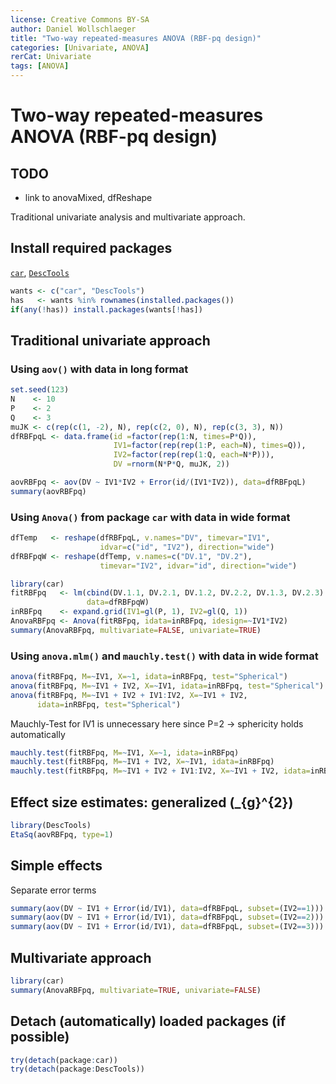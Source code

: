 ---
license: Creative Commons BY-SA
author: Daniel Wollschlaeger
title: "Two-way repeated-measures ANOVA (RBF-pq design)"
categories: [Univariate, ANOVA]
rerCat: Univariate
tags: [ANOVA]
---

Two-way repeated-measures ANOVA (RBF-pq design)
=========================

TODO
-------------------------

 - link to anovaMixed, dfReshape

Traditional univariate analysis and multivariate approach.

Install required packages
-------------------------

[`car`](http://cran.r-project.org/package=car), [`DescTools`](http://cran.r-project.org/package=DescTools)

```{r}
wants <- c("car", "DescTools")
has   <- wants %in% rownames(installed.packages())
if(any(!has)) install.packages(wants[!has])
```

Traditional univariate approach
-------------------------

### Using `aov()` with data in long format

```{r}
set.seed(123)
N    <- 10
P    <- 2
Q    <- 3
muJK <- c(rep(c(1, -2), N), rep(c(2, 0), N), rep(c(3, 3), N))
dfRBFpqL <- data.frame(id =factor(rep(1:N, times=P*Q)),
                       IV1=factor(rep(rep(1:P, each=N), times=Q)),
                       IV2=factor(rep(rep(1:Q, each=N*P))),
                       DV =rnorm(N*P*Q, muJK, 2))
```

```{r}
aovRBFpq <- aov(DV ~ IV1*IV2 + Error(id/(IV1*IV2)), data=dfRBFpqL)
summary(aovRBFpq)
```

### Using `Anova()` from package `car` with data in wide format

```{r}
dfTemp   <- reshape(dfRBFpqL, v.names="DV", timevar="IV1",
                    idvar=c("id", "IV2"), direction="wide")
dfRBFpqW <- reshape(dfTemp, v.names=c("DV.1", "DV.2"),
                    timevar="IV2", idvar="id", direction="wide")
```

```{r}
library(car)
fitRBFpq   <- lm(cbind(DV.1.1, DV.2.1, DV.1.2, DV.2.2, DV.1.3, DV.2.3) ~ 1,
                 data=dfRBFpqW)
inRBFpq    <- expand.grid(IV1=gl(P, 1), IV2=gl(Q, 1))
AnovaRBFpq <- Anova(fitRBFpq, idata=inRBFpq, idesign=~IV1*IV2)
summary(AnovaRBFpq, multivariate=FALSE, univariate=TRUE)
```

### Using `anova.mlm()` and `mauchly.test()` with data in wide format

```{r}
anova(fitRBFpq, M=~IV1, X=~1, idata=inRBFpq, test="Spherical")
anova(fitRBFpq, M=~IV1 + IV2, X=~IV1, idata=inRBFpq, test="Spherical")
anova(fitRBFpq, M=~IV1 + IV2 + IV1:IV2, X=~IV1 + IV2,
      idata=inRBFpq, test="Spherical")
```

Mauchly-Test for IV1 is unnecessary here since P=2 -> sphericity holds automatically

```{r}
mauchly.test(fitRBFpq, M=~IV1, X=~1, idata=inRBFpq)
mauchly.test(fitRBFpq, M=~IV1 + IV2, X=~IV1, idata=inRBFpq)
mauchly.test(fitRBFpq, M=~IV1 + IV2 + IV1:IV2, X=~IV1 + IV2, idata=inRBFpq)
```

Effect size estimates: generalized \(\hat{\eta}_{g}^{2}\)
-------------------------

```{r}
library(DescTools)
EtaSq(aovRBFpq, type=1)
```

Simple effects
-------------------------

Separate error terms

```{r}
summary(aov(DV ~ IV1 + Error(id/IV1), data=dfRBFpqL, subset=(IV2==1)))
summary(aov(DV ~ IV1 + Error(id/IV1), data=dfRBFpqL, subset=(IV2==2)))
summary(aov(DV ~ IV1 + Error(id/IV1), data=dfRBFpqL, subset=(IV2==3)))
```

Multivariate approach
-------------------------

```{r}
library(car)
summary(AnovaRBFpq, multivariate=TRUE, univariate=FALSE)
```

Detach (automatically) loaded packages (if possible)
-------------------------

```{r}
try(detach(package:car))
try(detach(package:DescTools))
```
